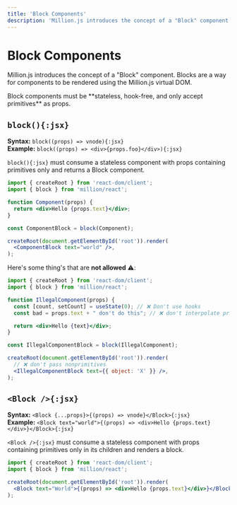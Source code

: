 ```yaml
---
title: 'Block Components'
description: 'Million.js introduces the concept of a "Block" component. Blocks are a way for components to be rendered using the Million.js virtual DOM.'
---
```



# Block Components

Million.js introduces the concept of a "Block" component. Blocks are a way for components to be rendered using the Million.js virtual DOM.

<Callout>
  Block components must be **stateless, hook-free, and only accept primitives**
  as props.
</Callout>

## `block(){:jsx}`

**Syntax:** `block((props) => vnode){:jsx}`\
**Example:** `block((props) => <div>{props.foo}</div>){:jsx}`

`block(){:jsx}` must consume a stateless component with props containing primitives only and returns a Block component.

```jsx {2, 8}
import { createRoot } from 'react-dom/client';
import { block } from 'million/react';

function Component(props) {
  return <div>Hello {props.text}</div>;
}

const ComponentBlock = block(Component);

createRoot(document.getElementById('root')).render(
  <ComponentBlock text="world" />,
);
```

Here's some thing's that are **not allowed** ⚠️:

```jsx
import { createRoot } from 'react-dom/client';
import { block } from 'million/react';

function IllegalComponent(props) {
  const [count, setCount] = useState(0); // ❌ Don't use hooks
  const bad = props.text + " don't do this"; // ❌ don't interpolate props

  return <div>Hello {text}</div>;
}

const IllegalComponentBlock = block(IllegalComponent);

createRoot(document.getElementById('root')).render(
  // ❌ don't pass nonprimitives
  <IllegalComponentBlock text={{ object: 'X' }} />,
);
```

## `<Block />{:jsx}`

**Syntax:** `<Block {...props}>{(props) => vnode}</Block>{:jsx}`\
**Example:** `<Block text="world">{(props) => <div>Hello {props.text}</div>}</Block>{:jsx}`

`<Block />{:jsx}` must consume a stateless component with props containing primitives only in its children and renders a block.

```jsx {2, 5}
import { createRoot } from 'react-dom/client';
import { block } from 'million/react';

createRoot(document.getElementById('root')).render(
  <Block text="World">{(props) => <div>Hello {props.text}</div>}</Block>,
);
```
